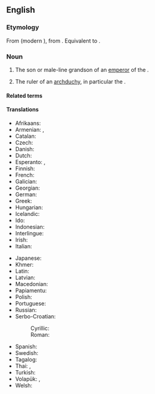 ==English==
{{wikipedia}}

===Etymology===
From {{der|en|frm|archeduc}} (modern {{cog|fr|archiduc}}), from {{der|en|la|archidux}}. Equivalent to {{prefix|en|arch|duke}}.

===Noun===
{{en-noun}}

# {{lb|en|history}} The son or male-line grandson of an [[emperor]] of the {{w|Austro-Hungarian Empire}}.
#: {{ux|en|World War I traditionally started with the assassination of '''Archduke''' Francis (Franz) Ferdinand.}}
# {{lb|en|history}} The ruler of an [[archduchy]], in particular the {{w|Archduchy of Austria}}.

====Related terms====
{{rel4|en|archduchess|duke|emperor|grand duke|imperial|noble|prince|royal}}

====Translations====
{{trans-top|rank}}
* Afrikaans: {{t|af|aartsherog}}
* Armenian: {{t|hy|արքիդուքս}}, {{t+|hy|էրցհերցոգ}}
* Catalan: {{t+|ca|arxiduc|m}}
* Czech: {{t+|cs|arcivévoda|m}}
* Danish: {{t|da|ærkehertug|c}}
* Dutch: {{t+|nl|aartshertog}}
* Esperanto: {{t|eo|arkiduko}}, {{t|eo|ĉefduko}}
* Finnish: {{t+|fi|arkkiherttua}}
* French: {{t+|fr|archiduc|m}}
* Galician: {{t|gl|arquiduque|m}}
* Georgian: {{t|ka|ერისთავთ-ერისთავი}}
* German: {{t+|de|Erzherzog|m}}
* Greek: {{t+|el|αρχιδούκας|m}}
* Hungarian: {{t+|hu|főherceg}}
* Icelandic: {{t|is|erkihertogi|m}}
* Ido: {{t+|io|arkiduko}}
* Indonesian: {{t|id|adipati utama}}
* Interlingue: {{t|ie|archiduc}}
* Irish: {{t|ga|ard-diúc|m}}
* Italian: {{t+|it|arciduca}}
{{trans-mid}}
* Japanese: {{t|ja|大公|tr=[[たいこう]], taikō}}
* Khmer: {{t|km|សម្ដេចព្រះបរមរាជឱរសាធិរាជ|tr=sɑmdach preah bɑrom riech aorɑh a’tʰi’riech}}
* Latin: {{t|la|archidux|m}}
* Latvian: {{t|lv|erchercogs|m}}
* Macedonian: {{t|mk|надвојвода|m}}
* Papiamentu: {{t|pap|archiduke}}
* Polish: {{t+|pl|arcyksiążę|m}}
* Portuguese: {{t+|pt|arquiduque}}
* Russian: {{t+|ru|эрцге́рцог|m}}
* Serbo-Croatian:
*: Cyrillic: {{t|sh|на̏двојвода|m}}
*: Roman: {{t+|sh|nȁdvojvoda|m}}
* Spanish: {{t+|es|archiduque|m}}
* Swedish: {{t+|sv|ärkehertig}}
* Tagalog: {{t|tl|artsiduke}}
* Thai: {{t|th|อาร์ชดุ๊ก}}, {{t|th|อาร์ชดยุก}}
* Turkish: {{t+|tr|arşidük}}
* Volapük: {{t+|vo|daledük}} {{qualifier|male or female}}, {{t|vo|hidaledük}} {{qualifier|male}}
* Welsh: {{t|cy|arch-ddug|m}}
{{trans-bottom}}
